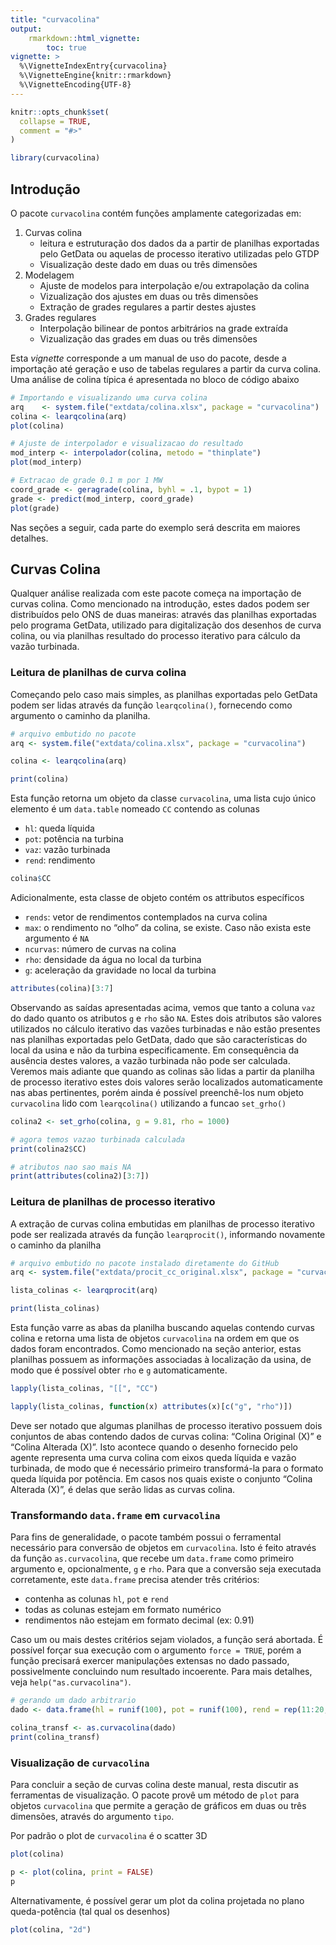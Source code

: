 ```yaml
---
title: "curvacolina"
output: 
    rmarkdown::html_vignette: 
        toc: true
vignette: >
  %\VignetteIndexEntry{curvacolina}
  %\VignetteEngine{knitr::rmarkdown}
  %\VignetteEncoding{UTF-8}
---
```


```r
knitr::opts_chunk$set(
  collapse = TRUE,
  comment = "#>"
)
```

```r
library(curvacolina)
```

## Introdução

O pacote `curvacolina` contém funções amplamente categorizadas em:

1. Curvas colina
    * leitura e estruturação dos dados da a partir de planilhas exportadas pelo GetData ou aquelas
    de processo iterativo utilizadas pelo GTDP
    * Visualização deste dado em duas ou três dimensões

1. Modelagem
    * Ajuste de modelos para interpolação e/ou extrapolação da colina
    * Vizualização dos ajustes em duas ou três dimensões
    * Extração de grades regulares a partir destes ajustes

1. Grades regulares
    * Interpolação bilinear de pontos arbitrários na grade extraída
    * Vizualização das grades em duas ou três dimensões

Esta *vignette* corresponde a um manual de uso do pacote, desde a importação até geração e uso de
tabelas regulares a partir da curva colina. Uma análise de colina típica é apresentada no bloco de
código abaixo

```r
# Importando e visualizando uma curva colina
arq    <- system.file("extdata/colina.xlsx", package = "curvacolina")
colina <- learqcolina(arq)
plot(colina)

# Ajuste de interpolador e visualizacao do resultado
mod_interp <- interpolador(colina, metodo = "thinplate")
plot(mod_interp)

# Extracao de grade 0.1 m por 1 MW
coord_grade <- geragrade(colina, byhl = .1, bypot = 1)
grade <- predict(mod_interp, coord_grade)
plot(grade)
```

Nas seções a seguir, cada parte do exemplo será descrita em maiores detalhes.

## Curvas Colina

Qualquer análise realizada com este pacote começa na importação de curvas colina. Como mencionado na
introdução, estes dados podem ser distribuídos pelo ONS de duas maneiras: através das planilhas 
exportadas pelo programa GetData, utilizado para digitalização dos desenhos de curva colina, ou via
planilhas resultado do processo iterativo para cálculo da vazão turbinada.

### Leitura de planilhas de curva colina

Começando pelo caso mais simples, as planilhas exportadas pelo GetData podem ser lidas através da 
função `learqcolina()`, fornecendo como argumento o caminho da planilha.

```r
# arquivo embutido no pacote
arq <- system.file("extdata/colina.xlsx", package = "curvacolina")

colina <- learqcolina(arq)

print(colina)
```

Esta função retorna um objeto da classe `curvacolina`, uma lista cujo único elemento é um 
`data.table` nomeado `CC` contendo as colunas

* `hl`: queda líquida
* `pot`: potência na turbina
* `vaz`: vazão turbinada
* `rend`: rendimento

```r
colina$CC
```

Adicionalmente, esta classe de objeto contém os attributos específicos

* `rends`: vetor de rendimentos contemplados na curva colina
* `max`: o rendimento no "olho" da colina, se existe. Caso não exista este argumento é `NA`
* `ncurvas`: número de curvas na colina
* `rho`: densidade da água no local da turbina
* `g`: aceleração da gravidade no local da turbina

```r
attributes(colina)[3:7]
```

Observando as saídas apresentadas acima, vemos que tanto a coluna `vaz` do dado quanto os atributos
`g` e `rho` são `NA`. Estes dois atributos são valores utilizados no cálculo iterativo das vazões 
turbinadas e não estão presentes nas planilhas exportadas pelo GetData, dado que são características
do local da usina e não da turbina especificamente. Em consequência da ausência destes valores, a 
vazão turbinada não pode ser calculada. Veremos mais adiante que quando as colinas são lidas a 
partir da planilha de processo iterativo estes dois valores serão localizados automaticamente nas
abas pertinentes, porém ainda é possível preenchê-los num objeto `curvacolina` lido com 
`learqcolina()` utilizando a funcao `set_grho()`

```r
colina2 <- set_grho(colina, g = 9.81, rho = 1000)

# agora temos vazao turbinada calculada
print(colina2$CC)

# atributos nao sao mais NA
print(attributes(colina2)[3:7])
```

### Leitura de planilhas de processo iterativo

A extração de curvas colina embutidas em planilhas de processo iterativo pode ser realizada através
da função `learqprocit()`, informando novamente o caminho da planilha

```r
# arquivo embutido no pacote instalado diretamente do GitHub
arq <- system.file("extdata/procit_cc_original.xlsx", package = "curvacolina")

lista_colinas <- learqprocit(arq)

print(lista_colinas)
```

Esta função varre as abas da planilha buscando aquelas contendo curvas colina e retorna uma lista 
de objetos `curvacolina` na ordem em que os dados foram encontrados. Como mencionado na seção 
anterior, estas planilhas possuem as informações associadas à localização da usina, de modo que é
possível obter `rho` e `g` automaticamente.

```r
lapply(lista_colinas, "[[", "CC")

lapply(lista_colinas, function(x) attributes(x)[c("g", "rho")])
```

Deve ser notado que algumas planilhas de processo iterativo possuem dois conjuntos de abas contendo
dados de curvas colina: "Colina Original (X)" e "Colina Alterada (X)". Isto acontece quando o 
desenho fornecido pelo agente representa uma curva colina com eixos queda líquida e vazão turbinada,
de modo que é necessário primeiro transformá-la para o formato queda líquida por potência. Em casos 
nos quais existe o conjunto "Colina Alterada (X)", é delas que serão lidas as curvas colina.

### Transformando `data.frame` em `curvacolina` 

Para fins de generalidade, o pacote também possui o ferramental necessário para conversão de objetos
em `curvacolina`. Isto é feito através da função `as.curvacolina`, que recebe um `data.frame` como 
primeiro argumento e, opcionalmente, `g` e `rho`. Para que a conversão seja executada corretamente,
este `data.frame` precisa atender três critérios:

* contenha as colunas `hl`, `pot` e `rend`
* todas as colunas estejam em formato numérico
* rendimentos não estejam em formato decimal (ex: 0.91)

Caso um ou mais destes critérios sejam violados, a função será abortada. É possível forçar sua 
execução com o argumento `force = TRUE`, porém a função precisará exercer manipulações extensas no
dado passado, possivelmente concluindo num resultado incoerente. Para mais detalhes, veja 
`help("as.curvacolina")`.

```r
# gerando um dado arbitrario
dado <- data.frame(hl = runif(100), pot = runif(100), rend = rep(11:20, each = 10))

colina_transf <- as.curvacolina(dado)
print(colina_transf)
```

### Visualização de `curvacolina`

Para concluir a seção de curvas colina deste manual, resta discutir as ferramentas de visualização.
O pacote provê um método de `plot` para objetos `curvacolina` que permite a geração de gráficos em 
duas ou três dimensões, através do argumento `tipo`.

Por padrão o plot de `curvacolina` é o scatter 3D

```r
plot(colina)
```

```r
p <- plot(colina, print = FALSE)
p
```

Alternativamente, é possível gerar um plot da colina projetada no plano queda-potência (tal qual os
desenhos)

```r
plot(colina, "2d")
```
